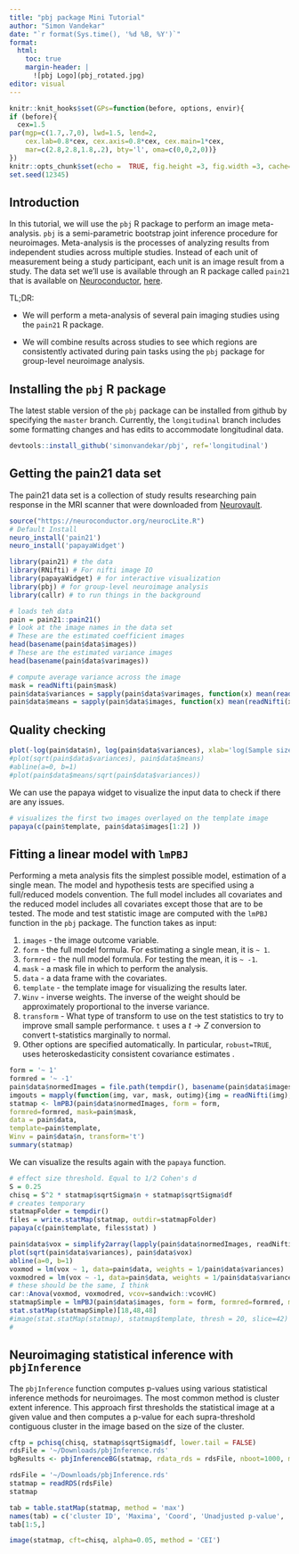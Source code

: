 ```yaml
---
title: "pbj package Mini Tutorial"
author: "Simon Vandekar"
date: "`r format(Sys.time(), '%d %B, %Y')`"
format:
  html:
    toc: true
    margin-header: |
      ![pbj Logo](pbj_rotated.jpg)
editor: visual
---
```


```r
knitr::knit_hooks$set(GPs=function(before, options, envir){
if (before){
  cex=1.5
par(mgp=c(1.7,.7,0), lwd=1.5, lend=2,
    cex.lab=0.8*cex, cex.axis=0.8*cex, cex.main=1*cex,
    mar=c(2.8,2.8,1.8,.2), bty='l', oma=c(0,0,2,0))}
})
knitr::opts_chunk$set(echo =  TRUE, fig.height =3, fig.width =3, cache=FALSE, GPs=TRUE)
set.seed(12345)
```

## Introduction

In this tutorial, we will use the `pbj` R package to perform an image meta-analysis. `pbj` is a semi-parametric bootstrap joint inference procedure for neuroimages. Meta-analysis is the processes of analyzing results from independent studies across multiple studies. Instead of each unit of measurement being a study participant, each unit is an image result from a study. The data set we'll use is available through an R package called `pain21` that is available on [Neuroconductor](https://neuroconductor.org/), [here](https://neuroconductor.org/package/pain21).

TL;DR:

-   We will perform a meta-analysis of several pain imaging studies using the `pain21` R package.

-   We will combine results across studies to see which regions are consistently activated during pain tasks using the `pbj` package for group-level neuroimage analysis.

## Installing the `pbj` R package

The latest stable version of the `pbj` package can be installed from github by specifying the `master` branch. Currently, the `longitudinal` branch includes some formatting changes and has edits to accommodate longitudinal data.

```r
devtools::install_github('simonvandekar/pbj', ref='longitudinal')
```

## Getting the pain21 data set

The pain21 data set is a collection of study results researching pain response in the MRI scanner that were downloaded from [Neurovault](https://neurovault.org/).

```r
source("https://neuroconductor.org/neurocLite.R")
# Default Install
neuro_install('pain21')
neuro_install('papayaWidget')
```

```r
library(pain21) # the data
library(RNifti) # For nifti image IO
library(papayaWidget) # for interactive visualization
library(pbj) # for group-level neuroimage analysis
library(callr) # to run things in the background

# loads teh data
pain = pain21::pain21()
# look at the image names in the data set
# These are the estimated coefficient images
head(basename(pain$data$images))
# These are the estimated variance images
head(basename(pain$data$varimages))

# compute average variance across the image
mask = readNifti(pain$mask)
pain$data$variances = sapply(pain$data$varimages, function(x) mean(readNifti(x)[mask>0]) )
pain$data$means = sapply(pain$data$images, function(x) mean(readNifti(x)[mask>0]) )
```

## Quality checking

```r
plot(-log(pain$data$n), log(pain$data$variances), xlab='log(Sample size)', ylab='log(variance)')
#plot(sqrt(pain$data$variances), pain$data$means)
#abline(a=0, b=1)
#plot(pain$data$means/sqrt(pain$data$variances))
```

We can use the papaya widget to visualize the input data to check if there are any issues.

```r
# visualizes the first two images overlayed on the template image
papaya(c(pain$template, pain$data$images[1:2] ))
```

## Fitting a linear model with `lmPBJ`

Performing a meta analysis fits the simplest possible model, estimation of a single mean. The model and hypothesis tests are specified using a full/reduced models convention. The full model includes all covariates and the reduced model includes all covariates except those that are to be tested. The mode and test statistic image are computed with the `lmPBJ` function in the `pbj` package. The function takes as input:

1.  `images` - the image outcome variable.
2.  `form` - the full model formula. For estimating a single mean, it is `~ 1`.
3.  `formred` - the null model formula. For testing the mean, it is `~ -1`.
4.  `mask` - a mask file in which to perform the analysis.
5.  `data` - a data frame with the covariates.
6.  `template` - the template image for visualizing the results later.
7.  `Winv` - inverse weights. The inverse of the weight should be approximately proportional to the inverse variance.
8.  `transform` - What type of transform to use on the test statistics to try to improve small sample performance. `t` uses a $t \to Z$ conversion to convert t-statistics marginally to normal.
9.  Other options are specified automatically. In particular, `robust=TRUE`, uses heteroskedasticity consistent covariance estimates .

```r
form = '~ 1'
formred = '~ -1'
pain$data$normedImages = file.path(tempdir(), basename(pain$data$images))
imgouts = mapply(function(img, var, mask, outimg){img = readNifti(img); img[mask!=1]=0; sqrtVar=sqrt(readNifti(var)[mask==1]); img[mask==1]=img[mask==1]/ifelse(sqrtVar==0, 1, sqrtVar); writeNifti(img, file = outimg)}, img=pain$data$images, var=pain$data$varimages, outimg=pain$data$normedImages, MoreArgs=list(mask=readNifti(pain$mask) ) )
statmap <- lmPBJ(pain$data$normedImages, form = form,
formred=formred, mask=pain$mask,
data = pain$data,
template=pain$template,
Winv = pain$data$n, transform='t')
summary(statmap)
```

We can visualize the results again with the `papaya` function.

```r
# effect size threshold. Equal to 1/2 Cohen's d
S = 0.25
chisq = S^2 * statmap$sqrtSigma$n + statmap$sqrtSigma$df
# creates temporary
statmapFolder = tempdir()
files = write.statMap(statmap, outdir=statmapFolder)
papaya(c(pain$template, files$stat) )
```

```r
pain$data$vox = simplify2array(lapply(pain$data$normedImages, readNifti))[18,48,48,]
plot(sqrt(pain$data$variances), pain$data$vox)
abline(a=0, b=1)
voxmod = lm(vox ~ 1, data=pain$data, weights = 1/pain$data$variances)
voxmodred = lm(vox ~ -1, data=pain$data, weights = 1/pain$data$variances)
# these should be the same, I think
car::Anova(voxmod, voxmodred, vcov=sandwich::vcovHC)
statmapSimple = lmPBJ(pain$data$images, form = form, formred=formred, mask=pain$mask, data = pain$data, template=pain$template, Winv = pain$data$variances, transform='none')
stat.statMap(statmapSimple)[18,48,48]
#image(stat.statMap(statmap), statmap$template, thresh = 20, slice=42)
#
```

## Neuroimaging statistical inference with `pbjInference`

The `pbjInference` function computes p-values using various statistical inference methods for neuroimages. The most common method is cluster extent inference. This approach first thresholds the statistical image at a given value and then computes a p-value for each supra-threshold contiguous cluster in the image based on the size of the cluster.

```r
cftp = pchisq(chisq, statmap$sqrtSigma$df, lower.tail = FALSE)
rdsFile = '~/Downloads/pbjInference.rds'
bgResults <- pbjInferenceBG(statmap, rdata_rds = rdsFile, nboot=1000, mask=statmap$mask, cft=chisq, max=TRUE)
```

```r
rdsFile = '~/Downloads/pbjInference.rds'
statmap = readRDS(rdsFile)
statmap
```

```r
tab = table.statMap(statmap, method = 'max')
names(tab) = c('cluster ID', 'Maxima', 'Coord', 'Unadjusted p-value', 'FWER p-value')
tab[1:5,]

```

```r
image(statmap, cft=chisq, alpha=0.05, method = 'CEI')
```
